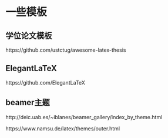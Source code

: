 # 一些模板

## 学位论文模板

https://github.com/ustctug/awesome-latex-thesis



## ElegantLaTeX

https://github.com/ElegantLaTeX

## beamer主题


http://deic.uab.es/~iblanes/beamer_gallery/index_by_theme.html

https://www.namsu.de/latex/themes/outer.html


